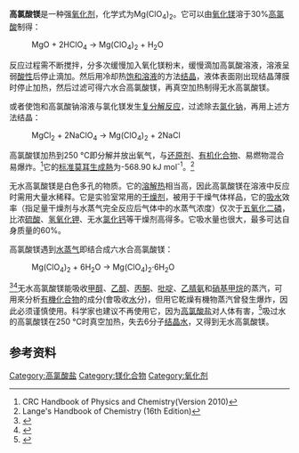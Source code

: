 {{chembox
| verifiedrevid = 401033555
|   Name = 高氯酸镁
|   ImageFile = Magnesium perchlorate.png
|   ImageSize = 150px
|   ImageName = Magnesium perchlorate
|   ImageFile2 = Magnesium perchlorate hexahydrate.jpg
|   ImageName2 = 六水合高氯酸镁，纯度99.99%
|   OtherNames = 
| Section1 = {{Chembox Identifiers
|   ChemSpiderID_Ref = {{chemspidercite|correct|chemspider}}
| ChemSpiderID = 23223
| InChI = 1/2ClHO4.Mg/c2*2-1(3,4)5;/h2*(H,2,3,4,5);/q;;+2/p-2
| InChIKey = MPCRDALPQLDDFX-NUQVWONBAH
| SMILES = [Mg+2].O=Cl(=O)(=O)[O-].[O-]Cl(=O)(=O)=O
| StdInChI_Ref = {{stdinchicite|correct|chemspider}}
| StdInChI = 1S/2ClHO4.Mg/c2*2-1(3,4)5;/h2*(H,2,3,4,5);/q;;+2/p-2
| StdInChIKey_Ref = {{stdinchicite|correct|chemspider}}
| StdInChIKey = MPCRDALPQLDDFX-UHFFFAOYSA-L
| CASNo = 10034-81-8
|    CASNo_Ref = {{cascite|correct|CAS}}
|   PubChem = 24840
|   RTECS = SC8925000
  }}
| Section2 = {{Chembox Properties
|   Formula = Mg(ClO<sub>4</sub>)<sub>2</sub>
|   Appearance = 易潮解的白色粉末
|   MolarMass = 223.206
|   Density = 2.21 g/cm<sup>3</sup>
|   Solubility = 99.3 g/100 mL
|   Solubility1 = 24 g/100 mL
|   Solvent1 = 乙醇
|   MeltingPt = 251 °C
|   BoilingPt = 分解
  }}
| Section7 = {{Chembox Hazards
|   ExternalMSDS = [http://www.jtbaker.com/msds/englishhtml/a6648.htm External MSDS]
|   EUIndex = 未提及
|   RPhrases = {{R8}}, {{R36}}, {{R37}}, {{R38}}
|   SPhrases = {{S17}}, {{S26}}, {{S27}}, {{S36}}, {{S37}}, {{S39}}
|   NFPA-H = 1 
|   NFPA-F = 0 
|   NFPA-R = 0
|   NFPA-O = OX
  }}
| Section8 = {{Chembox Related
|   OtherCations = [[高氯酸钙|高氯酸钙]]<br/>[[高氯酸钡|高氯酸钡]]
  }}
}}

'''高氯酸镁'''是一种强[[氧化剂|氧化剂]]，化学式为Mg(ClO<sub>4</sub>)<sub>2</sub>。它可以由[[氧化镁|氧化镁]]溶于30%[[高氯酸|高氯酸]]制得：

:MgO + 2HClO<sub>4</sub> → Mg(ClO<sub>4</sub>)<sub>2</sub> + H<sub>2</sub>O

反应过程需不断搅拌，分多次缓慢加入氧化镁粉末，缓慢滴加高氯酸溶液，溶液呈弱[[酸性|酸性]]后停止滴加。然后用冷却热[[饱和溶液|饱和溶液]]的方法[[结晶|结晶]]，液体表面刚出现结晶薄膜时停止加热，然后过滤可得六水合高氯酸镁，再真空加热制得无水高氯酸镁。

或者使饱和高氯酸钠溶液与氯化镁发生[[复分解反应|复分解反应]]，过滤除去[[氯化钠|氯化钠]]，再用上述方法结晶：
:MgCl<sub>2</sub> + 2NaClO<sub>4</sub> → Mg(ClO<sub>4</sub>)<sub>2</sub> + 2NaCl

高氯酸镁加热到250 °C即分解并放出氧气，与[[还原剂|还原剂]]、[[有机化合物|有机化合物]]、易燃物混合易爆炸。<ref>CRC Handbook of Physics and Chemistry(Version 2010)</ref>它的[[标准莫耳生成熱|标准莫耳生成熱]]为-568.90 kJ mol<sup>-1</sup>。<ref>Lange's Handbook of Chemistry (16th Edition)</ref>

无水高氯酸镁是白色多孔的物质。它的[[溶解热|溶解热]]相当高，因此高氯酸镁在溶液中反应时需用大量水稀释。它是实验室常用的[[干燥剂|干燥剂]]，被用于干燥气体样品，它的[[吸水|吸水]]效率（指足量干燥剂与水蒸气完全反应后气体中的水蒸气浓度）仅次于[[五氧化二磷|五氧化二磷]]，比浓[[硫酸|硫酸]]、[[氢氧化钾|氢氧化钾]]、无水[[氯化钙|氯化钙]]等干燥剂高得多。它吸水量也很大，最多可达自身质量的60%。

高氯酸镁遇到[[水蒸气|水蒸气]]即结合成六水合高氯酸镁：
:Mg(ClO<sub>4</sub>)<sub>2</sub> + 6H<sub>2</sub>O → Mg(ClO<sub>4</sub>)<sub>2</sub>·6H<sub>2</sub>O

<ref>{{cite journal
| title = The Preparation and Properties of Magnesium Perchlorate and its Use as a Drying Agent
| author = H. H. Willard, G. F. Smith
| journal = [[Journal_of_the_American_Chemical_Society|Journal of the American Chemical Society]]
| year = 1922
| volume = 44
| issue = 10
| pages = 2255–2259
| doi = 10.1021/ja01431a022
}}</ref><ref>{{cite journal
| title = Preparation of perlite-based magnesium perchlorate desiccant with colour indicator
| author = L. Wu, H. He
| journal = The Chemical Educator
| year = 1994
| volume = 41
| issue = 5
| pages = 633–637
| doi = 10.1016/0039-9140(94)80041-3
}}</ref>无水高氯酸镁能吸收[[甲醇|甲醇]]、[[乙醇|乙醇]]、[[丙酮|丙酮]]、[[吡啶|吡啶]]、[[乙腈氨|乙腈氨]]和[[硝基甲烷|硝基甲烷]]的蒸汽，可用來分析[[有機化合物|有機化合物]]的成分(會吸收[[水|水]]分)，但用它乾燥有機物蒸汽曾發生爆炸，因此必须谨慎使用。科学家也建议不再使用它，因为[[高氯酸盐|高氯酸盐]]对人体有害，<ref>{{cite book | author = W. L. F. Armarego and C. Chai | title = Purification of laboratory chemicals | year = 2003 | publisher = Butterworth-Heinemann | location = Oxford | isbn = 0750675713}}</ref>吸过水的高氯酸镁在250 °C时真空加热，失去6分子[[水合物|结晶水]]，又得到无水高氯酸镁。

== 参考资料 ==
{{reflist}}

[[Category:高氯酸盐|Category:高氯酸盐]]
[[Category:镁化合物|Category:镁化合物]]
[[Category:氧化剂|Category:氧化剂]]

{{镁化合物}}
{{高氯酸盐}}